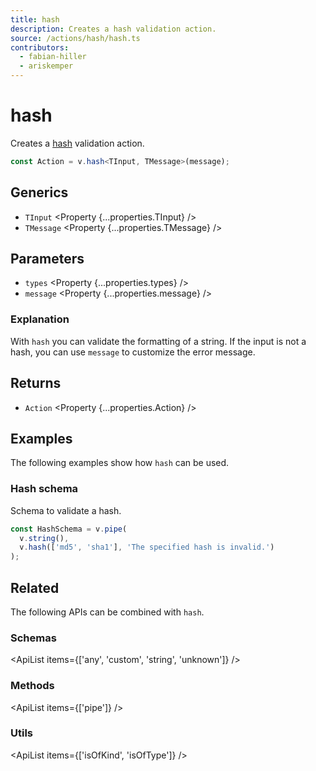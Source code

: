 ```yaml
---
title: hash
description: Creates a hash validation action.
source: /actions/hash/hash.ts
contributors:
  - fabian-hiller
  - ariskemper
---
```



# hash

Creates a [hash](https://en.wikipedia.org/wiki/Hash_function) validation action.

```ts
const Action = v.hash<TInput, TMessage>(message);
```

## Generics

- `TInput` <Property {...properties.TInput} />
- `TMessage` <Property {...properties.TMessage} />

## Parameters

- `types` <Property {...properties.types} />
- `message` <Property {...properties.message} />

### Explanation

With `hash` you can validate the formatting of a string. If the input is not a hash, you can use `message` to customize the error message.

## Returns

- `Action` <Property {...properties.Action} />

## Examples

The following examples show how `hash` can be used.

### Hash schema

Schema to validate a hash.

```ts
const HashSchema = v.pipe(
  v.string(),
  v.hash(['md5', 'sha1'], 'The specified hash is invalid.')
);
```

## Related

The following APIs can be combined with `hash`.

### Schemas

<ApiList items={['any', 'custom', 'string', 'unknown']} />

### Methods

<ApiList items={['pipe']} />

### Utils

<ApiList items={['isOfKind', 'isOfType']} />
